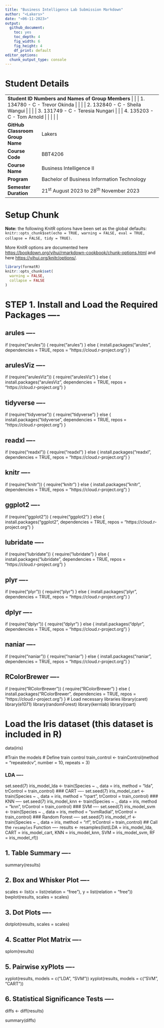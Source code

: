 ```yaml
---
title: "Business Intelligence Lab Submission Markdown"
author: "<Lakers>"
date: "<06-11-2023>"
output:
  github_document: 
    toc: yes
    toc_depth: 4
    fig_width: 6
    fig_height: 4
    df_print: default
editor_options:
  chunk_output_type: console
---
```


# Student Details

+---------------------------------------------------+--------------------------------------------------------------------------------------------------------------------------------------------------------------------------+
| **Student ID Numbers and Names of Group Members** 
|                                                   |                                                                                                                                                                          |
|                                                   | 1.  134780 - C - Trevor Okinda                                                                                                                                              |
|                                                   |                                                                                                                                                                          |
|                                                   | 2.  132840 - C - Sheila Wangui                                                                                                                                              |
|                                                   |                                                                                                                                                                          |
|                                                   | 3.  131749 - C - Teresia Nungari                                                                                                                                              |
|                                                   |                                                                                                                                                                          |
|                                                   | 4.  135203 - C - Tom Arnold                                                                                                                                              |
|                                                   |                                                                                                                                                                          |
|                                                   |                                                                                                                                              |
+---------------------------------------------------+--------------------------------------------------------------------------------------------------------------------------------------------------------------------------+
| **GitHub Classroom Group Name**                   | Lakers                                                                                                       
+---------------------------------------------------+--------------------------------------------------------------------------------------------------------------------------------------------------------------------------+
| **Course Code**                                   | BBT4206                                                                                                                                                                  |
+---------------------------------------------------+--------------------------------------------------------------------------------------------------------------------------------------------------------------------------+
| **Course Name**                                   | Business Intelligence II                                                                                                                                                 |
+---------------------------------------------------+--------------------------------------------------------------------------------------------------------------------------------------------------------------------------+
| **Program**                                       | Bachelor of Business Information Technology                                                                                                                              |
+---------------------------------------------------+--------------------------------------------------------------------------------------------------------------------------------------------------------------------------+
| **Semester Duration**                             | 21^st^ August 2023 to 28^th^ November 2023                                                                                                                               |
+---------------------------------------------------+--------------------------------------------------------------------------------------------------------------------------------------------------------------------------+




# Setup Chunk

**Note:** the following KnitR options have been set as the global defaults: <BR> `knitr::opts_chunk$set(echo = TRUE, warning = FALSE, eval = TRUE, collapse = FALSE, tidy = TRUE)`.

More KnitR options are documented here <https://bookdown.org/yihui/rmarkdown-cookbook/chunk-options.html> and here <https://yihui.org/knitr/options/>.

```r
library(formatR)
knitr::opts_chunk$set(
  warning = FALSE,
  collapse = FALSE
)
```
# STEP 1. Install and Load the Required Packages ----
## arules ----
if (require("arules")) {
  require("arules")
} else {
  install.packages("arules", dependencies = TRUE,
                   repos = "https://cloud.r-project.org")
}

## arulesViz ----
if (require("arulesViz")) {
  require("arulesViz")
} else {
  install.packages("arulesViz", dependencies = TRUE,
                   repos = "https://cloud.r-project.org")
}

## tidyverse ----
if (require("tidyverse")) {
  require("tidyverse")
} else {
  install.packages("tidyverse", dependencies = TRUE,
                   repos = "https://cloud.r-project.org")
}

## readxl ----
if (require("readxl")) {
  require("readxl")
} else {
  install.packages("readxl", dependencies = TRUE,
                   repos = "https://cloud.r-project.org")
}

## knitr ----
if (require("knitr")) {
  require("knitr")
} else {
  install.packages("knitr", dependencies = TRUE,
                   repos = "https://cloud.r-project.org")
}

## ggplot2 ----
if (require("ggplot2")) {
  require("ggplot2")
} else {
  install.packages("ggplot2", dependencies = TRUE,
                   repos = "https://cloud.r-project.org")
}

## lubridate ----
if (require("lubridate")) {
  require("lubridate")
} else {
  install.packages("lubridate", dependencies = TRUE,
                   repos = "https://cloud.r-project.org")
}

## plyr ----
if (require("plyr")) {
  require("plyr")
} else {
  install.packages("plyr", dependencies = TRUE,
                   repos = "https://cloud.r-project.org")
}

## dplyr ----
if (require("dplyr")) {
  require("dplyr")
} else {
  install.packages("dplyr", dependencies = TRUE,
                   repos = "https://cloud.r-project.org")
}

## naniar ----
if (require("naniar")) {
  require("naniar")
} else {
  install.packages("naniar", dependencies = TRUE,
                   repos = "https://cloud.r-project.org")
}

## RColorBrewer ----
if (require("RColorBrewer")) {
  require("RColorBrewer")
} else {
  install.packages("RColorBrewer", dependencies = TRUE,
                   repos = "https://cloud.r-project.org")
}
# Load necessary libraries
library(caret)
library(e1071)
library(randomForest)
library(kernlab)
library(rpart)

# Load the Iris dataset (this dataset is included in R)
data(iris)

#Train the models
# Define train control
train_control <- trainControl(method = "repeatedcv", number = 10, repeats = 3)

### LDA ----
set.seed(7)
iris_model_lda <- train(Species ~ ., data = iris,
                        method = "lda", trControl = train_control)
### CART ----
set.seed(7)
iris_model_cart <- train(Species ~ ., data = iris,
                         method = "rpart", trControl = train_control)
### KNN ----
set.seed(7)
iris_model_knn <- train(Species ~ ., data = iris,
                        method = "knn", trControl = train_control)
### SVM ----
set.seed(7)
iris_model_svm <- train(Species ~ ., data = iris,
                        method = "svmRadial", trControl = train_control)
### Random Forest ----
set.seed(7)
iris_model_rf <- train(Species ~ ., data = iris,
                       method = "rf", trControl = train_control)
## Call the `resamples` Function ----
results <- resamples(list(LDA = iris_model_lda, CART = iris_model_cart,
                          KNN = iris_model_knn, SVM = iris_model_svm,
                          RF = iris_model_rf))

## 1. Table Summary ----
summary(results)

## 2. Box and Whisker Plot ----
scales <- list(x = list(relation = "free"), y = list(relation = "free"))
bwplot(results, scales = scales)

## 3. Dot Plots ----
dotplot(results, scales = scales)

## 4. Scatter Plot Matrix ----
splom(results)

## 5. Pairwise xyPlots ----
xyplot(results, models = c("LDA", "SVM"))
xyplot(results, models = c("SVM", "CART"))

## 6. Statistical Significance Tests ----
diffs <- diff(results)

summary(diffs)
